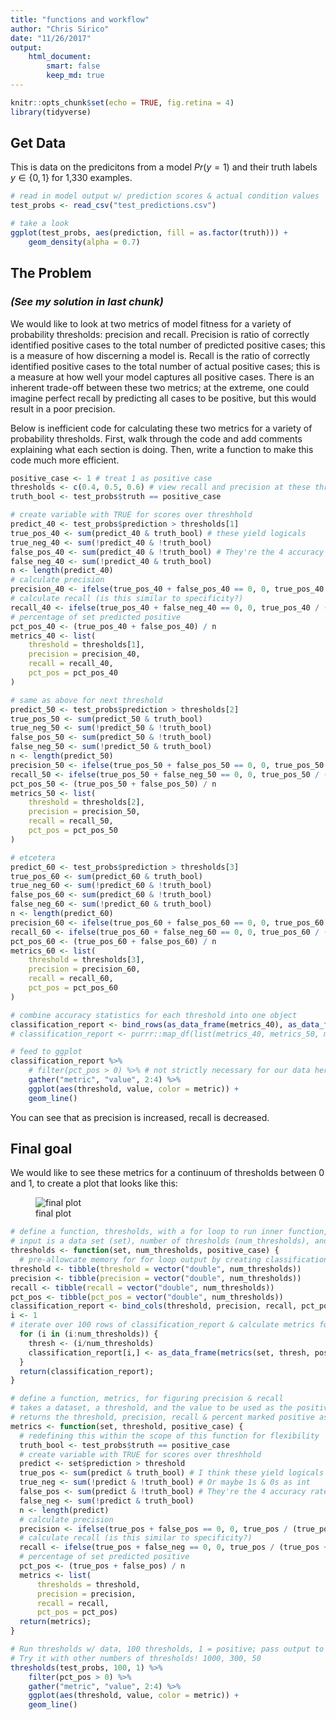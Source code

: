 ```yaml
---
title: "functions and workflow"
author: "Chris Sirico"
date: "11/26/2017"
output: 
    html_document:
        smart: false
        keep_md: true
---
```


```r
knitr::opts_chunk$set(echo = TRUE, fig.retina = 4)
library(tidyverse)
```

## Get Data  

This is data on the predicitons from a model $Pr(y = 1)$ and their truth labels $y \in \{0, 1\}$ for 1,330 examples.

```r
# read in model output w/ prediction scores & actual condition values
test_probs <- read_csv("test_predictions.csv")

# take a look
ggplot(test_probs, aes(prediction, fill = as.factor(truth))) +
    geom_density(alpha = 0.7)
```

## The Problem
### _(See my solution in last chunk)_

We would like to look at two metrics of model fitness for a variety of probability thresholds: precision and recall. Precision is ratio of correctly identified positive cases to the total number of predicted positive cases; this is a measure of how discerning a model is. Recall is the ratio of correctly identified positive cases to the total number of actual positive cases; this is a measure at how well your model captures all positive cases. There is an inherent trade-off between these two metrics; at the extreme, one could imagine perfect recall by predicting all cases to be positive, but this would result in a poor precision.

Below is inefficient code for calculating these two metrics for a variety of probability thresholds. First, walk through the code and add comments explaining what each section is doing. Then, write a function to make this code much more efficient.

```r
positive_case <- 1 # treat 1 as positive case
thresholds <- c(0.4, 0.5, 0.6) # view recall and precision at these thresholds
truth_bool <- test_probs$truth == positive_case

# create variable with TRUE for scores over threshhold
predict_40 <- test_probs$prediction > thresholds[1]
true_pos_40 <- sum(predict_40 & truth_bool) # these yield logicals
true_neg_40 <- sum(!predict_40 & !truth_bool)
false_pos_40 <- sum(predict_40 & !truth_bool) # They're the 4 accuracy rates
false_neg_40 <- sum(!predict_40 & truth_bool)
n <- length(predict_40)
# calculate precision
precision_40 <- ifelse(true_pos_40 + false_pos_40 == 0, 0, true_pos_40 / (true_pos_40 + false_pos_40))
# calculate recall (is this similar to specificity?)
recall_40 <- ifelse(true_pos_40 + false_neg_40 == 0, 0, true_pos_40 / (true_pos_40 + false_neg_40))
# percentage of set predicted positive
pct_pos_40 <- (true_pos_40 + false_pos_40) / n
metrics_40 <- list(
    threshold = thresholds[1], 
    precision = precision_40, 
    recall = recall_40, 
    pct_pos = pct_pos_40
)

# same as above for next threshold
predict_50 <- test_probs$prediction > thresholds[2]
true_pos_50 <- sum(predict_50 & truth_bool)
true_neg_50 <- sum(!predict_50 & !truth_bool)
false_pos_50 <- sum(predict_50 & !truth_bool)
false_neg_50 <- sum(!predict_50 & truth_bool)
n <- length(predict_50)
precision_50 <- ifelse(true_pos_50 + false_pos_50 == 0, 0, true_pos_50 / (true_pos_50 + false_pos_50))
recall_50 <- ifelse(true_pos_50 + false_neg_50 == 0, 0, true_pos_50 / (true_pos_50 + false_neg_50))
pct_pos_50 <- (true_pos_50 + false_pos_50) / n
metrics_50 <- list(
    threshold = thresholds[2], 
    precision = precision_50, 
    recall = recall_50, 
    pct_pos = pct_pos_50
)

# etcetera
predict_60 <- test_probs$prediction > thresholds[3]
true_pos_60 <- sum(predict_60 & truth_bool)
true_neg_60 <- sum(!predict_60 & !truth_bool)
false_pos_60 <- sum(predict_60 & !truth_bool)
false_neg_60 <- sum(!predict_60 & truth_bool)
n <- length(predict_60)
precision_60 <- ifelse(true_pos_60 + false_pos_60 == 0, 0, true_pos_60 / (true_pos_60 + false_pos_60))
recall_60 <- ifelse(true_pos_60 + false_neg_60 == 0, 0, true_pos_60 / (true_pos_60 + false_neg_60))
pct_pos_60 <- (true_pos_60 + false_pos_60) / n
metrics_60 <- list(
    threshold = thresholds[3], 
    precision = precision_60, 
    recall = recall_60, 
    pct_pos = pct_pos_60
)

# combine accuracy statistics for each threshold into one object
classification_report <- bind_rows(as_data_frame(metrics_40), as_data_frame(metrics_50), as_data_frame(metrics_60))
# classification_report <- purrr::map_df(list(metrics_40, metrics_50, metrics_60), ~as_data_frame(.x)) # equivalent to above

# feed to ggplot
classification_report %>% 
    # filter(pct_pos > 0) %>% # not strictly necessary for our data here
    gather("metric", "value", 2:4) %>% 
    ggplot(aes(threshold, value, color = metric)) +
    geom_line()
```

You can see that as precision is increased, recall is decreased.

## Final goal

We would like to see these metrics for a continuum of thresholds between 0 and 1, to create a plot that looks like this:

![final plot](final_precision_recall.png)

```r
# define a function, thresholds, with a for loop to run inner function, metrics, for every value of num_thresholds
# input is a data set (set), number of thresholds (num_thresholds), and the number to use as the positive case (usually 1)
thresholds <- function(set, num_thresholds, positive_case) {
  # pre-allowcate memory for for loop output by creating classification_report
threshold <- tibble(threshold = vector("double", num_thresholds))
precision <- tibble(precision = vector("double", num_thresholds))
recall <- tibble(recall = vector("double", num_thresholds))
pct_pos <- tibble(pct_pos = vector("double", num_thresholds))
classification_report <- bind_cols(threshold, precision, recall, pct_pos)
i <- 1
# iterate over 100 rows of classification_report & calculate metrics for each threshold
  for (i in (i:num_thresholds)) {
    thresh <- (i/num_thresholds)
    classification_report[i,] <- as_data_frame(metrics(set, thresh, positive_case))[1,]
  }
  return(classification_report);
}

# define a function, metrics, for figuring precision & recall
# takes a dataset, a threshold, and the value to be used as the positive case
# returns the threshold, precision, recall & percent marked positive as a list
metrics <- function(set, threshold, positive_case) {
  # redefining this within the scope of this function for flexibility
  truth_bool <- test_probs$truth == positive_case
  # create variable with TRUE for scores over threshhold
  predict <- set$prediction > threshold
  true_pos <- sum(predict & truth_bool) # I think these yield logicals
  true_neg <- sum(!predict & !truth_bool) # Or maybe 1s & 0s as int
  false_pos <- sum(predict & !truth_bool) # They're the 4 accuracy rates
  false_neg <- sum(!predict & truth_bool)
  n <- length(predict)
  # calculate precision
  precision <- ifelse(true_pos + false_pos == 0, 0, true_pos / (true_pos + false_pos))
  # calculate recall (is this similar to specificity?)
  recall <- ifelse(true_pos + false_neg == 0, 0, true_pos / (true_pos + false_neg))
  # percentage of set predicted positive
  pct_pos <- (true_pos + false_pos) / n
  metrics <- list(
      thresholds = threshold, 
      precision = precision, 
      recall = recall, 
      pct_pos = pct_pos)
  return(metrics);
}

# Run thresholds w/ data, 100 thresholds, 1 = positive; pass output to ggplot
# Try it with other numbers of thresholds! 1000, 300, 50
thresholds(test_probs, 100, 1) %>% 
    filter(pct_pos > 0) %>%
    gather("metric", "value", 2:4) %>% 
    ggplot(aes(threshold, value, color = metric)) +
    geom_line()
```

